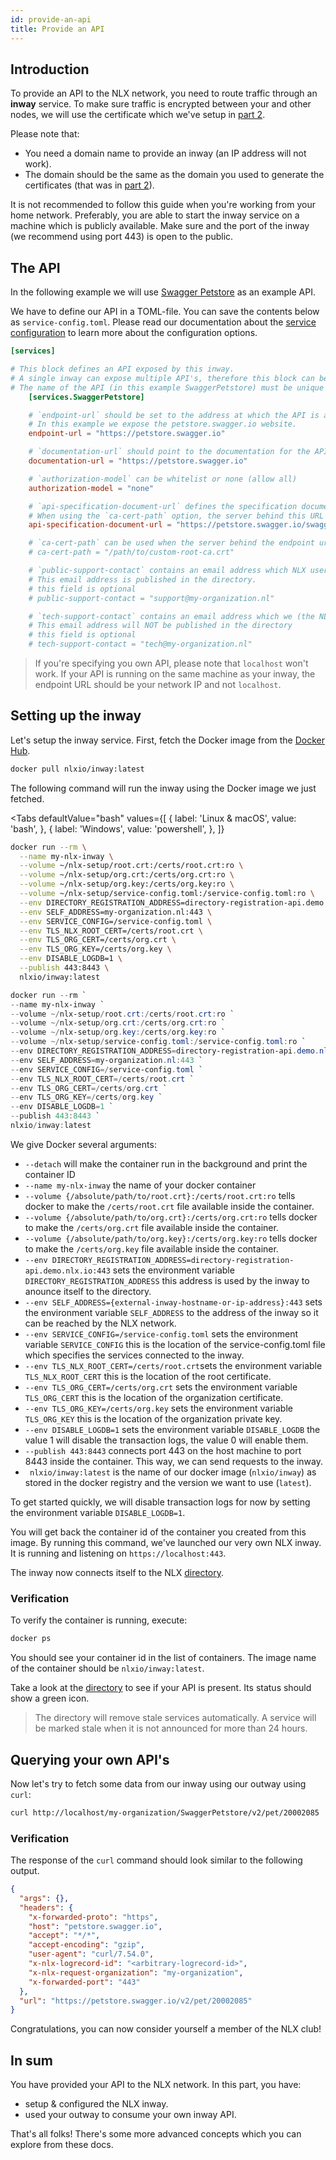 ```yaml
---
id: provide-an-api
title: Provide an API
---
```

## Introduction

To provide an API to the NLX network, you need to route traffic through an **inway** service.
To make sure traffic is encrypted between your and other nodes, we will use the certificate which we've setup in [part 2](./../retrieve-a-demo-certificate.md).

Please note that:

* You need a domain name to provide an inway (an IP address will not work).
* The domain should be the same as the domain you used to generate the certificates (that was in [part 2](./../retrieve-a-demo-certificate.md)).

It is not recommended to follow this guide when you're working from your home network.
Preferably, you are able to start the inway service on a machine which is publicly available. Make sure and the port of the inway (we recommend using port 443) is open to the public.

## The API

In the following example we will use [Swagger Petstore](https://petstore.swagger.io) as an example API.

We have to define our API in a TOML-file. You can save the contents below as `service-config.toml`. Please read our documentation about the [service configuration](../../reference-information/service-configuration.md) to learn more about the configuration options.

```toml
[services]

# This block defines an API exposed by this inway.
# A single inway can expose multiple API's, therefore this block can be added multiple times.
# The name of the API (in this example SwaggerPetstore) must be unique for each block.
    [services.SwaggerPetstore]

    # `endpoint-url` should be set to the address at which the API is available.
    # In this example we expose the petstore.swagger.io website.
    endpoint-url = "https://petstore.swagger.io"

    # `documentation-url` should point to the documentation for the API
    documentation-url = "https://petstore.swagger.io"

    # `authorization-model` can be whitelist or none (allow all)
    authorization-model = "none"

    # `api-specification-document-url` defines the specification document for the API.
    # When using the `ca-cert-path` option, the server behind this URL should provide a certificate signed by that root certificate.
    api-specification-document-url = "https://petstore.swagger.io/swagger.json"

    # `ca-cert-path` can be used when the server behind the endpoint url is providing a TLS certificate signed by a custom root certificate.
    # ca-cert-path = "/path/to/custom-root-ca.crt"

    # `public-support-contact` contains an email address which NLX users can contact if they need support using your API.
    # This email address is published in the directory.
    # this field is optional
    # public-support-contact = "support@my-organization.nl"

    # `tech-support-contact` contains an email address which we (the NLX organization) can contact if they have any questions about your API
    # This email address will NOT be published in the directory
    # this field is optional
    # tech-support-contact = "tech@my-organization.nl"
```

> If you're specifying you own API, please note that `localhost` won't work. If your API is running on the same machine as
your inway, the endpoint URL should be your network IP and not `localhost`.

## Setting up the inway

Let's setup the inway service. First, fetch the Docker image from the [Docker Hub](https://hub.docker.com/u/nlxio).

```bash
docker pull nlxio/inway:latest
```

The following command will run the inway using the Docker image we just fetched.


<Tabs
  defaultValue="bash"
  values={[
    { label: 'Linux & macOS', value: 'bash', },
    { label: 'Windows', value: 'powershell', },
  ]}
>
<TabItem value="bash">

```bash
docker run --rm \
  --name my-nlx-inway \
  --volume ~/nlx-setup/root.crt:/certs/root.crt:ro \
  --volume ~/nlx-setup/org.crt:/certs/org.crt:ro \
  --volume ~/nlx-setup/org.key:/certs/org.key:ro \
  --volume ~/nlx-setup/service-config.toml:/service-config.toml:ro \
  --env DIRECTORY_REGISTRATION_ADDRESS=directory-registration-api.demo.nlx.io:443 \
  --env SELF_ADDRESS=my-organization.nl:443 \
  --env SERVICE_CONFIG=/service-config.toml \
  --env TLS_NLX_ROOT_CERT=/certs/root.crt \
  --env TLS_ORG_CERT=/certs/org.crt \
  --env TLS_ORG_KEY=/certs/org.key \
  --env DISABLE_LOGDB=1 \
  --publish 443:8443 \
  nlxio/inway:latest
```

</TabItem>
<TabItem value="powershell">

```powershell
docker run --rm `
--name my-nlx-inway `
--volume ~/nlx-setup/root.crt:/certs/root.crt:ro `
--volume ~/nlx-setup/org.crt:/certs/org.crt:ro `
--volume ~/nlx-setup/org.key:/certs/org.key:ro `
--volume ~/nlx-setup/service-config.toml:/service-config.toml:ro `
--env DIRECTORY_REGISTRATION_ADDRESS=directory-registration-api.demo.nlx.io:443 `
--env SELF_ADDRESS=my-organization.nl:443 `
--env SERVICE_CONFIG=/service-config.toml `
--env TLS_NLX_ROOT_CERT=/certs/root.crt `
--env TLS_ORG_CERT=/certs/org.crt `
--env TLS_ORG_KEY=/certs/org.key `
--env DISABLE_LOGDB=1 `
--publish 443:8443 `
nlxio/inway:latest
```

</TabItem>
</Tabs>

We give Docker several arguments:

- `--detach` will make the container run in the background and print the container ID
- `--name my-nlx-inway` the name of your docker container
- `--volume {/absolute/path/to/root.crt}:/certs/root.crt:ro` tells docker to make the `/certs/root.crt` file available inside the container.
- `--volume {/absolute/path/to/org.crt}:/certs/org.crt:ro` tells docker to make the `/certs/org.crt` file available inside the container.
- `--volume {/absolute/path/to/org.key}:/certs/org.key:ro` tells docker to make the `/certs/org.key` file available inside the container.
- `--env DIRECTORY_REGISTRATION_ADDRESS=directory-registration-api.demo.nlx.io:443` sets the environment variable `DIRECTORY_REGISTRATION_ADDRESS` this address is used by the inway to anounce itself to the directory.
- `--env SELF_ADDRESS={external-inway-hostname-or-ip-address}:443` sets the environment variable `SELF_ADDRESS` to the address of the inway so it can be reached by the NLX network.
- `--env SERVICE_CONFIG=/service-config.toml` sets the environment variable `SERVICE_CONFIG` this is the location of the service-config.toml file which specifies the services connected to the inway.
- `--env TLS_NLX_ROOT_CERT=/certs/root.crt`sets the environment variable `TLS_NLX_ROOT_CERT` this is the location of the root certificate.
- `--env TLS_ORG_CERT=/certs/org.crt` sets the environment variable `TLS_ORG_CERT` this is the location of the organization certificate.
- `--env TLS_ORG_KEY=/certs/org.key` sets the environment variable `TLS_ORG_KEY` this is the location of the organization private key.
- `--env DISABLE_LOGDB=1` sets the environment variable `DISABLE_LOGDB` the value 1 will disable the transaction logs, the value 0 will enable them.
- `--publish 443:8443` connects port 443 on the host machine to port 8443 inside the container. This way, we can send requests to the inway.
- ` nlxio/inway:latest` is the name of our docker image (`nlxio/inway`) as stored in the docker registry and the version we want to use (`latest`).

To get started quickly, we will disable transaction logs for now by setting the environment variable `DISABLE_LOGDB=1`.

You will get back the container id of the container you created from this image.
By running this command, we've launched our very own NLX inway. It is running and listening on `https://localhost:443`.

The inway now connects itself to the NLX [directory](https://directory.nlx.io).

### Verification

To verify the container is running, execute:

```bash
docker ps
```

You should see your container id in the list of containers. The image name  of the container should be `nlxio/inway:latest`.

Take a look at the [directory](https://directory.nlx.io) to see if your API is present. Its status should show a green icon.

> The directory will remove stale services automatically. A service will be marked stale when it is not announced for more than 24 hours.

## Querying your own API's

Now let's try to fetch some data from our inway using our outway using `curl`:

```bash
curl http://localhost/my-organization/SwaggerPetstore/v2/pet/20002085
```

### Verification

The response of the `curl` command should look similar to the following output.

```json
{
  "args": {},
  "headers": {
    "x-forwarded-proto": "https",
    "host": "petstore.swagger.io",
    "accept": "*/*",
    "accept-encoding": "gzip",
    "user-agent": "curl/7.54.0",
    "x-nlx-logrecord-id": "<arbitrary-logrecord-id>",
    "x-nlx-request-organization": "my-organization",
    "x-forwarded-port": "443"
  },
  "url": "https://petstore.swagger.io/v2/pet/20002085"
}
```

Congratulations, you can now consider yourself a member of the NLX club!

## In sum

You have provided your API to the NLX network. In this part, you have:

- setup & configured the NLX inway.
- used your outway to consume your own inway API.

That's all folks! There's some more advanced concepts which you can explore from these docs.
